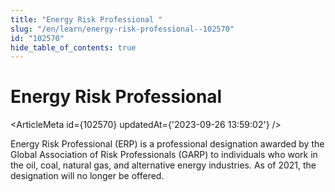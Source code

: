 ```yaml
---
title: "Energy Risk Professional "
slug: "/en/learn/energy-risk-professional--102570"
id: "102570"
hide_table_of_contents: true
---
```



# Energy Risk Professional 

<ArticleMeta id={102570} updatedAt={'2023-09-26 13:59:02'} />
<div className='border-solid border-b border-t-0 my-4 border-[var(--ifm-color-gray-300)]' />

Energy Risk Professional (ERP) is a professional designation awarded by the Global Association of Risk Professionals (GARP) to individuals who work in the oil, coal, natural gas, and alternative energy industries. As of 2021, the designation will no longer be offered.
